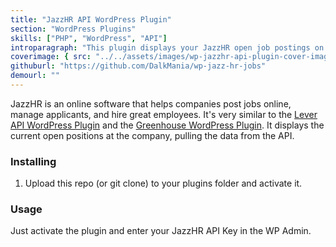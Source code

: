 ```yaml
---
title: "JazzHR API WordPress Plugin"
section: "WordPress Plugins"
skills: ["PHP", "WordPress", "API"]
introparagraph: "This plugin displays your JazzHR open job postings on a WordPress website."
coverimage: { src: "../../assets/images/wp-jazzhr-api-plugin-cover-image.jpg" }
githuburl: "https://github.com/DalkMania/wp-jazz-hr-jobs"
demourl: ""
---
```


JazzHR is an online software that helps companies post jobs online, manage applicants, and hire great employees. It's very similar to the [Lever API WordPress Plugin](/portfolio/wordpress-plugins/lever-api-wordpress-plugin) and the [Greenhouse WordPress Plugin](/portfolio/wordpress-plugins/greenhouse-wordpress-plugin). It displays the current open positions at the company, pulling the data from the API.

### Installing

1. Upload this repo (or git clone) to your plugins folder and activate it.

### Usage

Just activate the plugin and enter your JazzHR API Key in the WP Admin.
